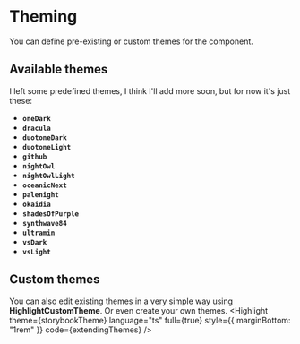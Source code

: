
<Meta title="Highlight/Theming"/>

# Theming
You can define pre-existing or custom themes for the component.

## Available __themes__
I left some predefined themes, I think I'll add more soon, but for now it's just these:

- __`oneDark`__
- __`dracula`__
- __`duotoneDark`__
- __`duotoneLight`__
- __`github`__
- __`nightOwl`__
- __`nightOwlLight`__
- __`oceanicNext`__
- __`palenight`__
- __`okaidia`__
- __`shadesOfPurple`__
- __`synthwave84`__
- __`ultramin`__
- __`vsDark`__
- __`vsLight`__

## Custom __themes__
You can also edit existing themes in a very simple way using __HighlightCustomTheme__. Or even create your own themes.
<Highlight
  theme={storybookTheme}
  language="ts"
  full={true}
  style={{
    marginBottom: "1rem"
  }}
  code={extendingThemes}
/>
